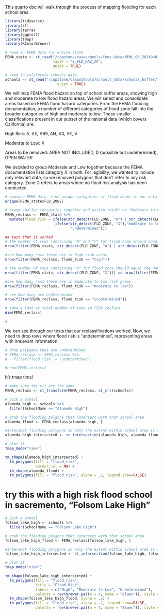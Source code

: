 This quarto doc will walk through the process of mapping flooding for each school area.

```r
library(tidyverse)
library(sf)
library(terra)
library(ggplot2)
library(tmap)
library(RColorBrewer)
```


```r
# read in FEMA data for entire state
FEMA_state <- st_read("/capstone/casaschools/fema-data/NFHL_06_20240401/NFHL_06_20240401.gdb",
                      layer = "S_FLD_HAZ_AR",
                      quiet = TRUE)

# read in california schools data
schools <- st_read("/capstone/casaschools/schools_data/schools_buffer/",
                        quiet = TRUE)
```

We will map FEMA flood hazard on top of school buffer areas, showing high and moderate to low flood hazard areas. We will select and consolidate areas based on FEMA flood hazard categories. From the FEMA flooding documentation, a number of different categories of flood zone fall into the broader categories of high and moderate to low. These smaller classifications present in our subset of the national data (which covers California) are:

High Risk:
A, AE, A99, AH, A0, VE, V

Moderate to Low:
X

Areas to be removed:
AREA NOT INCLUDED, D (possible but undetermined), OPEN WATER

We decided to group Moderate and Low together because the FEMA documentation lists category X in both. For legibility, we wanted to include only relevant data, so we removed polygons that don't refer to any risk category. Zone D refers to areas where no flood risk analysis has been conducted.

```r
# explore FEMA data, find unique categories of flood zones in our data
unique(FEMA_state$FLD_ZONE)

# group smaller categories together and assign "High" or "Moderate to Low" risk to them
FEMA_reclass <- FEMA_state %>%
  mutate(flood_risk = ifelse(str_detect(FLD_ZONE, "A") | str_detect(FLD_ZONE, "V"), "high",
                       ifelse(str_detect(FLD_ZONE, "X"),"moderate to low",
                              "undetermined")))

## test that it worked
# the number of rows containing "A" and "V" for flood zone should equal the number of high risk polygons
nrow(filter(FEMA_state, str_detect(FLD_ZONE, "A") | str_detect(FLD_ZONE, "V"))) == nrow(filter(FEMA_reclass, flood_risk == "high"))

#see how many rows there are in high risk areas
nrow(filter(FEMA_reclass, flood_risk == "high"))

# the number of rows containing "X" for flood zone should equal the number of moderate to low risk polygons
nrow(filter(FEMA_state, str_detect(FLD_ZONE, "X"))) == nrow(filter(FEMA_reclass, flood_risk == "moderate to low"))

#see how many rows there are in moderate to low risk areas
nrow(filter(FEMA_reclass, flood_risk == "moderate to low"))

# see how many are undetermined
nrow(filter(FEMA_reclass, flood_risk == "undetermined"))

# take a look at total number of rows in FEMA_reclass
dim(FEMA_reclass)

#
```

We can see through our tests that our reclassifications worked. Now, we need to drop rows where flood risk is "undetermined", representing areas with irrelevant information.

```r
# drop polygons that are undetermined
# FEMA_reclass <- FEMA_reclass %>% 
#   filter(flood_risk != "undetermined")

#nrow(FEMA_reclass)
```

It's tmap time! 

```r
# make sure the crs are the same
FEMA_reclass <- st_transform(FEMA_reclass, st_crs(schools))

# pick a school
alameda_high <- schools %>% 
  filter(SchoolName == "Alameda High")

# grab the flooding polgons that intersect with that school area
alameda_flood <- FEMA_reclass[alameda_high, ]

#intersect flooding polygons so only the extent within school area is shown
alameda_high_intersected <- st_intersection(alameda_high, alameda_flood)

# plot it
tmap_mode("view")

tm_shape(alameda_high_intersected) +
  tm_polygons(fill = "flood_risk",
              border.col = NA) +
  tm_shape(alameda_flood) + 
  tm_polygons(fill = "flood_risk", alpha = .2, legend.show=FALSE) 


```

# try this with a high risk flood school in sacremento, "Folsom Lake High"

```r
# pick a school
folsom_lake_high <- schools %>% 
  filter(SchoolName == "Folsom Lake High")

# grab the flooding polgons that intersect with that school area
folsom_lake_high_flood <- FEMA_reclass[folsom_lake_high, ]

#intersect flooding polygons so only the extent within school area is shown
folsom_lake_high_intersected <- st_intersection(folsom_lake_high, folsom_lake_high_flood)

# plot it
tmap_mode("view")

tm_shape(folsom_lake_high_intersected) +
  tm_polygons(fill = "flood_risk",
              title = "Flood Risk",
              labels = c("High", "Moderate to Low", "Undetermined"),
              palette = rev(brewer.pal(n = 4, name = "Blues")), style = "pretty") +
  tm_shape(folsom_lake_high_flood, alpha = .2) + 
  tm_polygons(fill = "flood_risk", alpha = .2, legend.show=FALSE, 
              palette = rev(brewer.pal(n = 4, name = "Blues")), style = "pretty")
  
```



